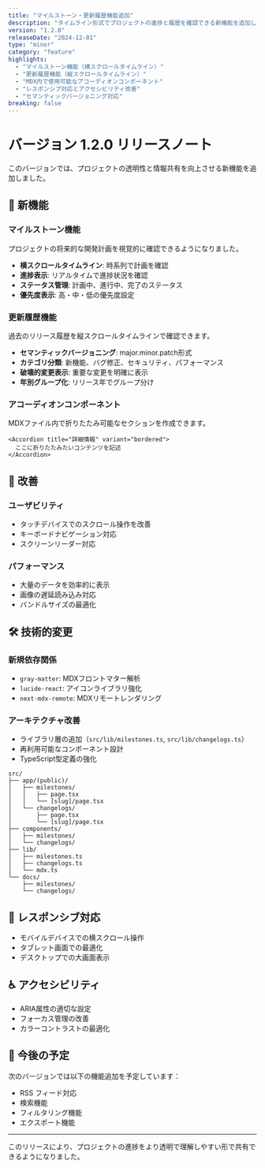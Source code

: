 ```yaml
---
title: "マイルストーン・更新履歴機能追加"
description: "タイムライン形式でプロジェクトの進捗と履歴を確認できる新機能を追加しました。"
version: "1.2.0"
releaseDate: "2024-12-01"
type: "minor"
category: "feature"
highlights:
  - "マイルストーン機能（横スクロールタイムライン）"
  - "更新履歴機能（縦スクロールタイムライン）"
  - "MDX内で使用可能なアコーディオンコンポーネント"
  - "レスポンシブ対応とアクセシビリティ改善"
  - "セマンティックバージョニング対応"
breaking: false
---
```


# バージョン 1.2.0 リリースノート

このバージョンでは、プロジェクトの透明性と情報共有を向上させる新機能を追加しました。

## 🎉 新機能

### マイルストーン機能
プロジェクトの将来的な開発計画を視覚的に確認できるようになりました。

<Accordion title="マイルストーン機能の詳細" defaultOpen={true}>

- **横スクロールタイムライン**: 時系列で計画を確認
- **進捗表示**: リアルタイムで進捗状況を確認
- **ステータス管理**: 計画中、進行中、完了のステータス
- **優先度表示**: 高・中・低の優先度設定

</Accordion>

### 更新履歴機能
過去のリリース履歴を縦スクロールタイムラインで確認できます。

<Accordion title="更新履歴機能の詳細">

- **セマンティックバージョニング**: major.minor.patch形式
- **カテゴリ分類**: 新機能、バグ修正、セキュリティ、パフォーマンス
- **破壊的変更表示**: 重要な変更を明確に表示
- **年別グループ化**: リリース年でグループ分け

</Accordion>

### アコーディオンコンポーネント
MDXファイル内で折りたたみ可能なセクションを作成できます。

```mdx
<Accordion title="詳細情報" variant="bordered">
  ここに折りたたみたいコンテンツを記述
</Accordion>
```

## 🔧 改善

### ユーザビリティ
- タッチデバイスでのスクロール操作を改善
- キーボードナビゲーション対応
- スクリーンリーダー対応

### パフォーマンス
- 大量のデータを効率的に表示
- 画像の遅延読み込み対応
- バンドルサイズの最適化

## 🛠 技術的変更

### 新規依存関係
- `gray-matter`: MDXフロントマター解析
- `lucide-react`: アイコンライブラリ強化
- `next-mdx-remote`: MDXリモートレンダリング

### アーキテクチャ改善
- ライブラリ層の追加（`src/lib/milestones.ts`, `src/lib/changelogs.ts`）
- 再利用可能なコンポーネント設計
- TypeScript型定義の強化

<Accordion title="ファイル構造" variant="filled">

```
src/
├── app/(public)/
│   ├── milestones/
│   │   ├── page.tsx
│   │   └── [slug]/page.tsx
│   └── changelogs/
│       ├── page.tsx
│       └── [slug]/page.tsx
├── components/
│   ├── milestones/
│   └── changelogs/
├── lib/
│   ├── milestones.ts
│   ├── changelogs.ts
│   └── mdx.ts
└── docs/
    ├── milestones/
    └── changelogs/
```

</Accordion>

## 📱 レスポンシブ対応

- モバイルデバイスでの横スクロール操作
- タブレット画面での最適化
- デスクトップでの大画面表示

## ♿ アクセシビリティ

- ARIA属性の適切な設定
- フォーカス管理の改善
- カラーコントラストの最適化

## 🚀 今後の予定

次のバージョンでは以下の機能追加を予定しています：

- RSS フィード対応
- 検索機能
- フィルタリング機能
- エクスポート機能

---

このリリースにより、プロジェクトの進捗をより透明で理解しやすい形で共有できるようになりました。 